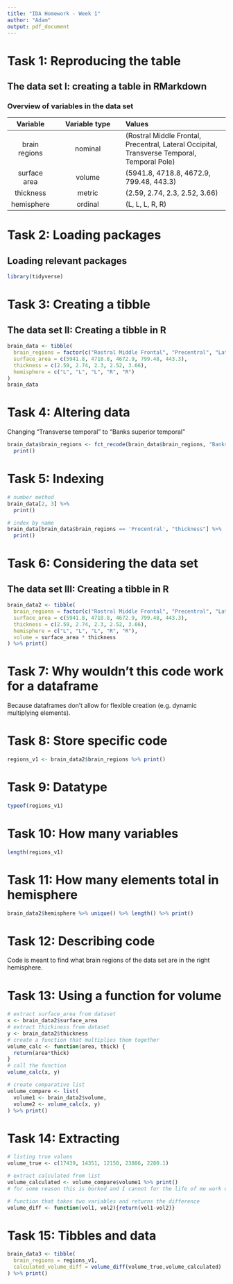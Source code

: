 ```yaml
---
title: "IDA Homework - Week 1"
author: "Adam"
output: pdf_document
---
```


# Task 1: Reproducing the table

## The data set I: creating a table in RMarkdown

### Overview of variables in the data set

**Variable** | **Variable type** | **Values**
:-----------:|:-----------------:|:----------------------------
brain regions | nominal | (Rostral Middle Frontal, Precentral, Lateral Occipital, Transverse Temporal, Temporal Pole)
surface area | volume | (5941.8, 4718.8, 4672.9, 799.48, 443.3)
thickness | metric | (2.59, 2.74, 2.3, 2.52, 3.66)
hemisphere | ordinal | (L, L, L, R, R)

# Task 2: Loading packages

## Loading relevant packages
```r
library(tidyverse)
```

# Task 3: Creating a tibble
## The data set II: Creating a tibble in R

```r
brain_data <- tibble(
  brain_regions = factor(c("Rostral Middle Frontal", "Precentral", "Lateral Occipital", "Transverse Temporal", "Temporal Pole")),
  surface_area = c(5941.8, 4718.8, 4672.9, 799.48, 443.3),
  thickness = c(2.59, 2.74, 2.3, 2.52, 3.66),
  hemisphere = c("L", "L", "L", "R", "R")
)
brain_data
```

# Task 4: Altering data

Changing "Transverse temporal" to "Banks superior temporal"

```r
brain_data$brain_regions <- fct_recode(brain_data$brain_regions, "Banks Superior Temporal" = "Transverse Temporal") %>%
  print()
```

# Task 5: Indexing

```r
# number method
brain_data[2, 3] %>%
  print()

# index by name
brain_data[brain_data$brain_regions == 'Precentral', "thickness"] %>%
  print()
```

# Task 6: Considering the data set
## The data set III: Creating a tibble in R
```r
brain_data2 <- tibble(
  brain_regions = factor(c("Rostral Middle Frontal", "Precentral", "Lateral Occipital", "Transverse Temporal", "Temporal Pole")),
  surface_area = c(5941.8, 4718.8, 4672.9, 799.48, 443.3),
  thickness = c(2.59, 2.74, 2.3, 2.52, 3.66),
  hemisphere = c("L", "L", "L", "R", "R"),
  volume = surface_area * thickness
) %>% print()
```

# Task 7: Why wouldn't this code work for a dataframe
Because dataframes don't allow for flexible creation (e.g. dynamic multiplying elements).

# Task 8: Store specific code
```r
regions_v1 <- brain_data2$brain_regions %>% print()
```

# Task 9: Datatype
```r
typeof(regions_v1)
```

# Task 10: How many variables
```r
length(regions_v1)
```

# Task 11: How many elements total in hemisphere
```r
brain_data2$hemisphere %>% unique() %>% length() %>% print()
```

# Task 12: Describing code
Code is meant to find what brain regions of the data set are in the right hemisphere.

# Task 13: Using a function for volume
```r
# extract surface_area from dataset
x <- brain_data2$surface_area
# extract thickiness from dataset
y <- brain_data2$thickness
# create a function that multiplies them together 
volume_calc <- function(area, thick) {
  return(area*thick)
}
# call the function
volume_calc(x, y)

# create comparative list
volume_compare <- list(
  volume1 <- brain_data2$volume,
  volume2 <- volume_calc(x, y)
) %>% print()
```

# Task 14: Extracting 
```r
# listing true values
volume_true <- c(17439, 14351, 12150, 23886, 2280.1)

# extract calculated from list
volume_calculated <- volume_compare$volume1 %>% print()
# for some reason this is borked and I cannot for the life of me work out why

# function that takes two variables and returns the difference
volume_diff <- function(vol1, vol2){return(vol1-vol2)}
```

# Task 15: Tibbles and data
```r
brain_data3 <- tibble(
  brain_regions = regions_v1,
  calculated_volume_diff = volume_diff(volume_true,volume_calculated)
) %>% print()
```
